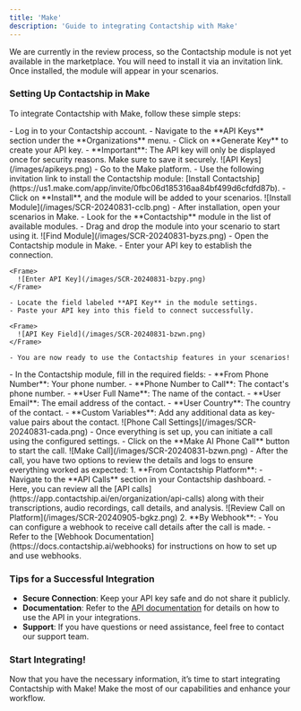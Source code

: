 ```yaml
---
title: 'Make'
description: 'Guide to integrating Contactship with Make'
---
```


<Note>We are currently in the review process, so the Contactship module is not yet available in the marketplace. You will need to install it via an invitation link. Once installed, the module will appear in your scenarios.</Note>

### Setting Up Contactship in Make

To integrate Contactship with Make, follow these simple steps:

<AccordionGroup>
  <Accordion title="1. Get Your API Key">
    - Log in to your Contactship account.
    - Navigate to the **API Keys** section under the **Organizations** menu.
    - Click on **Generate Key** to create your API key.
    - **Important**: The API key will only be displayed once for security reasons. Make sure to save it securely.
    <Frame>
      ![API Keys](/images/apikeys.png)
    </Frame>
  </Accordion>

  <Accordion title="2. Install Contactship in Make">
    - Go to the Make platform.
    - Use the following invitation link to install the Contactship module: [Install Contactship](https://us1.make.com/app/invite/0fbc06d185316aa84bf499d6cfdfd87b).
    - Click on **Install**, and the module will be added to your scenarios.
    <Frame>
      ![Install Module](/images/SCR-20240831-cclb.png)
    </Frame>
  </Accordion>

  <Accordion title="3. Find the Contactship Module in Your Scenarios">
    - After installation, open your scenarios in Make.
    - Look for the **Contactship** module in the list of available modules.
    - Drag and drop the module into your scenario to start using it.
    <Frame>
      ![Find Module](/images/SCR-20240831-byzs.png)
    </Frame>
  </Accordion>

  <Accordion title="4. Connect the Contactship Client in Make">
    - Open the Contactship module in Make.
    - Enter your API key to establish the connection.
    
    <Frame>
      ![Enter API Key](/images/SCR-20240831-bzpy.png)
    </Frame>
    
    - Locate the field labeled **API Key** in the module settings.
    - Paste your API key into this field to connect successfully.
    
    <Frame>
      ![API Key Field](/images/SCR-20240831-bzwn.png)
    </Frame>
    
    - You are now ready to use the Contactship features in your scenarios!
  </Accordion>

  <Accordion title="5. Configure the Phone Call Settings">
    - In the Contactship module, fill in the required fields:
      - **From Phone Number**: Your phone number.
      - **Phone Number to Call**: The contact's phone number.
      - **User Full Name**: The name of the contact.
      - **User Email**: The email address of the contact.
      - **User Country**: The country of the contact.
      - **Custom Variables**: Add any additional data as key-value pairs about the contact.
    <Frame>
      ![Phone Call Settings](/images/SCR-20240831-cada.png)
    </Frame>
  </Accordion>

  <Accordion title="6. Make Your First Call">
    - Once everything is set up, you can initiate a call using the configured settings.
    - Click on the **Make AI Phone Call** button to start the call.
    <Frame>
      ![Make Call](/images/SCR-20240831-bzwn.png)
    </Frame>
  </Accordion>

  <Accordion title="7. Review Call Details">
    - After the call, you have two options to review the details and logs to ensure everything worked as expected:
      1. **From Contactship Platform**:
         - Navigate to the **API Calls** section in your Contactship dashboard.
         - Here, you can review all the [API calls](https://app.contactship.ai/en/organization/api-calls) along with their transcriptions, audio recordings, call details, and analysis.
         <Frame>
           ![Review Call on Platform](/images/SCR-20240905-bgkz.png)
         </Frame>
      2. **By Webhook**:
         - You can configure a webhook to receive call details after the call is made.
         - Refer to the [Webhook Documentation](https://docs.contactship.ai/webhooks) for instructions on how to set up and use webhooks.
  </Accordion>
</AccordionGroup>

### Tips for a Successful Integration

- **Secure Connection**: Keep your API key safe and do not share it publicly.
- **Documentation**: Refer to the [API documentation](https://docs.contactship.ai) for details on how to use the API in your integrations.
- **Support**: If you have questions or need assistance, feel free to contact our support team.

### Start Integrating!

Now that you have the necessary information, it’s time to start integrating Contactship with Make! Make the most of our capabilities and enhance your workflow.